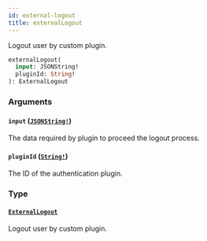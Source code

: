 ```yaml
---
id: external-logout
title: externalLogout
---
```


Logout user by custom plugin.

```graphql
externalLogout(
  input: JSONString!
  pluginId: String!
): ExternalLogout

```

### Arguments

#### `input` ([`JSONString!`](/developer/api-reference/scalars/json-string.mdx))

The data required by plugin to proceed the logout process.

#### `pluginId` ([`String!`](/developer/api-reference/scalars/string.mdx))

The ID of the authentication plugin.

### Type

#### [`ExternalLogout`](/developer/api-reference/objects/external-logout.mdx)

Logout user by custom plugin.
